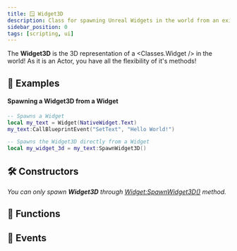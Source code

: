```yaml
---
title: 🪟 Widget3D
description: Class for spawning Unreal Widgets in the world from an existing Widget
sidebar_position: 0
tags: [scripting, ui]
---
```



<HeaderDeclaration type="Class" name="Widget3D" image="/img/docs/widget3d.webp" />

The **Widget3D** is the 3D representation of a <Classes.Widget /> in the world! As it is an Actor, you have all the flexibility of it's methods!


## 🎒 Examples

#### Spawning a Widget3D from a Widget

```lua title="Client/Index.lua"
-- Spawns a Widget
local my_text = Widget(NativeWidget.Text)
my_text:CallBlueprintEvent("SetText", "Hello World!")

-- Spawns the Widget3D directly from a Widget
local my_widget_3d = my_text:SpawnWidget3D()
```


## 🛠 Constructors

*You can only spawn **Widget3D** through [Widget:SpawnWidget3D()](/docs/next/scripting-reference/classes/widget#function-spawnwidget3d) method.*


## 🦠 Functions

<FunctionsDeclaration type="Class" name="Widget3D" />


## 🚀 Events

<EventsDeclaration type="Class" name="Widget3D" />
